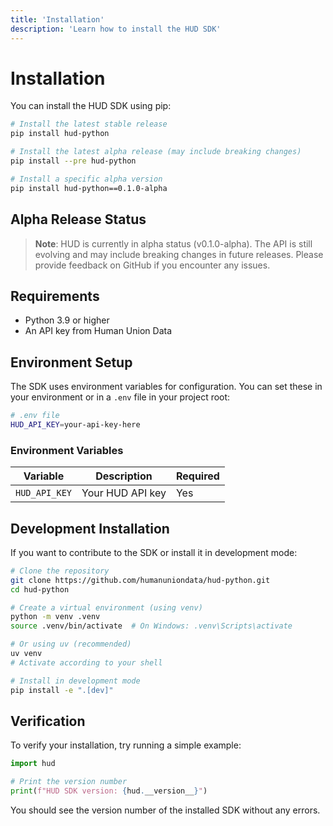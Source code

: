 ```yaml
---
title: 'Installation'
description: 'Learn how to install the HUD SDK'
---
```


# Installation

You can install the HUD SDK using pip:

```bash
# Install the latest stable release
pip install hud-python

# Install the latest alpha release (may include breaking changes)
pip install --pre hud-python

# Install a specific alpha version
pip install hud-python==0.1.0-alpha
```

## Alpha Release Status

> **Note**: HUD is currently in alpha status (v0.1.0-alpha). The API is still evolving and may include breaking changes in future releases. Please provide feedback on GitHub if you encounter any issues.

## Requirements

- Python 3.9 or higher
- An API key from Human Union Data

## Environment Setup

The SDK uses environment variables for configuration. You can set these in your environment or in a `.env` file in your project root:

```bash
# .env file
HUD_API_KEY=your-api-key-here
```

### Environment Variables

| Variable | Description | Required |
| --- | --- | --- |
| `HUD_API_KEY` | Your HUD API key | Yes |

## Development Installation

If you want to contribute to the SDK or install it in development mode:

```bash
# Clone the repository
git clone https://github.com/humanuniondata/hud-python.git
cd hud-python

# Create a virtual environment (using venv)
python -m venv .venv
source .venv/bin/activate  # On Windows: .venv\Scripts\activate

# Or using uv (recommended)
uv venv
# Activate according to your shell

# Install in development mode
pip install -e ".[dev]"
```

## Verification

To verify your installation, try running a simple example:

```python
import hud

# Print the version number
print(f"HUD SDK version: {hud.__version__}")
```

You should see the version number of the installed SDK without any errors. 